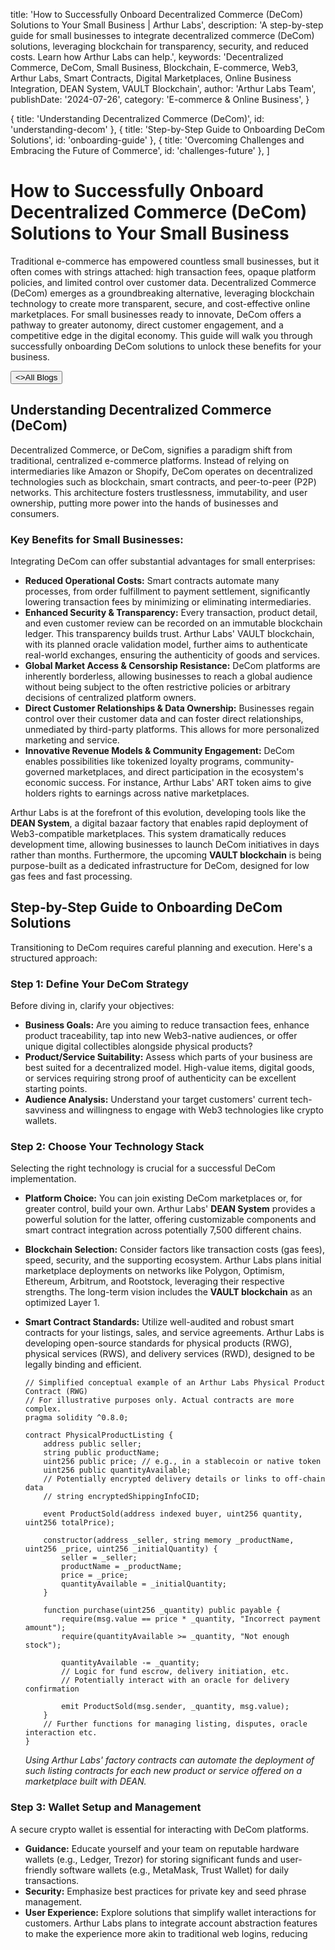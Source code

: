 
  title: 'How to Successfully Onboard Decentralized Commerce (DeCom) Solutions to Your Small Business | Arthur Labs',
  description: 'A step-by-step guide for small businesses to integrate decentralized commerce (DeCom) solutions, leveraging blockchain for transparency, security, and reduced costs. Learn how Arthur Labs can help.',
  keywords: 'Decentralized Commerce, DeCom, Small Business, Blockchain, E-commerce, Web3, Arthur Labs, Smart Contracts, Digital Marketplaces, Online Business Integration, DEAN System, VAULT Blockchain',
  author: 'Arthur Labs Team',
  publishDate: '2024-07-26',
  category: 'E-commerce & Online Business',
}

  { title: 'Understanding Decentralized Commerce (DeCom)', id: 'understanding-decom' },
  { title: 'Step-by-Step Guide to Onboarding DeCom Solutions', id: 'onboarding-guide' },
  { title: 'Overcoming Challenges and Embracing the Future of Commerce', id: 'challenges-future' },
]

<HeroPattern />

# How to Successfully Onboard Decentralized Commerce (DeCom) Solutions to Your Small Business

<p className="lead-paragraph text-xl text-gray-700 dark:text-gray-300 mb-8">
  Traditional e-commerce has empowered countless small businesses, but it often comes with strings attached: high transaction fees, opaque platform policies, and limited control over customer data. Decentralized Commerce (DeCom) emerges as a groundbreaking alternative, leveraging blockchain technology to create more transparent, secure, and cost-effective online marketplaces. For small businesses ready to innovate, DeCom offers a pathway to greater autonomy, direct customer engagement, and a competitive edge in the digital economy. This guide will walk you through successfully onboarding DeCom solutions to unlock these benefits for your business.
</p>

<div className="not-prose mt-6 mb-16 flex gap-3">
  <Button href="/blogs" arrow="left">
    <>All Blogs</>
  </Button>
</div>

<h2 id="understanding-decom">Understanding Decentralized Commerce (DeCom)</h2>

Decentralized Commerce, or DeCom, signifies a paradigm shift from traditional, centralized e-commerce platforms. Instead of relying on intermediaries like Amazon or Shopify, DeCom operates on decentralized technologies such as blockchain, smart contracts, and peer-to-peer (P2P) networks. This architecture fosters trustlessness, immutability, and user ownership, putting more power into the hands of businesses and consumers.

### Key Benefits for Small Businesses:
Integrating DeCom can offer substantial advantages for small enterprises:

*   **Reduced Operational Costs:** Smart contracts automate many processes, from order fulfillment to payment settlement, significantly lowering transaction fees by minimizing or eliminating intermediaries.
*   **Enhanced Security & Transparency:** Every transaction, product detail, and even customer review can be recorded on an immutable blockchain ledger. This transparency builds trust. Arthur Labs' VAULT blockchain, with its planned oracle validation model, further aims to authenticate real-world exchanges, ensuring the authenticity of goods and services.
*   **Global Market Access & Censorship Resistance:** DeCom platforms are inherently borderless, allowing businesses to reach a global audience without being subject to the often restrictive policies or arbitrary decisions of centralized platform owners.
*   **Direct Customer Relationships & Data Ownership:** Businesses regain control over their customer data and can foster direct relationships, unmediated by third-party platforms. This allows for more personalized marketing and service.
*   **Innovative Revenue Models & Community Engagement:** DeCom enables possibilities like tokenized loyalty programs, community-governed marketplaces, and direct participation in the ecosystem's economic success. For instance, Arthur Labs' ART token aims to give holders rights to earnings across native marketplaces.

Arthur Labs is at the forefront of this evolution, developing tools like the **DEAN System**, a digital bazaar factory that enables rapid deployment of Web3-compatible marketplaces. This system dramatically reduces development time, allowing businesses to launch DeCom initiatives in days rather than months. Furthermore, the upcoming **VAULT blockchain** is being purpose-built as a dedicated infrastructure for DeCom, designed for low gas fees and fast processing.

<h2 id="onboarding-guide">Step-by-Step Guide to Onboarding DeCom Solutions</h2>

Transitioning to DeCom requires careful planning and execution. Here's a structured approach:

### Step 1: Define Your DeCom Strategy
Before diving in, clarify your objectives:
*   **Business Goals:** Are you aiming to reduce transaction fees, enhance product traceability, tap into new Web3-native audiences, or offer unique digital collectibles alongside physical products?
*   **Product/Service Suitability:** Assess which parts of your business are best suited for a decentralized model. High-value items, digital goods, or services requiring strong proof of authenticity can be excellent starting points.
*   **Audience Analysis:** Understand your target customers' current tech-savviness and willingness to engage with Web3 technologies like crypto wallets.

### Step 2: Choose Your Technology Stack
Selecting the right technology is crucial for a successful DeCom implementation.
*   **Platform Choice:** You can join existing DeCom marketplaces or, for greater control, build your own. Arthur Labs' **DEAN System** provides a powerful solution for the latter, offering customizable components and smart contract integration across potentially 7,500 different chains.
*   **Blockchain Selection:** Consider factors like transaction costs (gas fees), speed, security, and the supporting ecosystem. Arthur Labs plans initial marketplace deployments on networks like Polygon, Optimism, Ethereum, Arbitrum, and Rootstock, leveraging their respective strengths. The long-term vision includes the **VAULT blockchain** as an optimized Layer 1.
*   **Smart Contract Standards:** Utilize well-audited and robust smart contracts for your listings, sales, and service agreements. Arthur Labs is developing open-source standards for physical products (RWG), physical services (RWS), and delivery services (RWD), designed to be legally binding and efficient.

    ```solidity
    // Simplified conceptual example of an Arthur Labs Physical Product Contract (RWG)
    // For illustrative purposes only. Actual contracts are more complex.
    pragma solidity ^0.8.0;

    contract PhysicalProductListing {
        address public seller;
        string public productName;
        uint256 public price; // e.g., in a stablecoin or native token
        uint256 public quantityAvailable;
        // Potentially encrypted delivery details or links to off-chain data
        // string encryptedShippingInfoCID;

        event ProductSold(address indexed buyer, uint256 quantity, uint256 totalPrice);

        constructor(address _seller, string memory _productName, uint256 _price, uint256 _initialQuantity) {
            seller = _seller;
            productName = _productName;
            price = _price;
            quantityAvailable = _initialQuantity;
        }

        function purchase(uint256 _quantity) public payable {
            require(msg.value == price * _quantity, "Incorrect payment amount");
            require(quantityAvailable >= _quantity, "Not enough stock");

            quantityAvailable -= _quantity;
            // Logic for fund escrow, delivery initiation, etc.
            // Potentially interact with an oracle for delivery confirmation

            emit ProductSold(msg.sender, _quantity, msg.value);
        }
        // Further functions for managing listing, disputes, oracle interaction etc.
    }
    ```
    *Using Arthur Labs' factory contracts can automate the deployment of such listing contracts for each new product or service offered on a marketplace built with DEAN.*

### Step 3: Wallet Setup and Management
A secure crypto wallet is essential for interacting with DeCom platforms.
*   **Guidance:** Educate yourself and your team on reputable hardware wallets (e.g., Ledger, Trezor) for storing significant funds and user-friendly software wallets (e.g., MetaMask, Trust Wallet) for daily transactions.
*   **Security:** Emphasize best practices for private key and seed phrase management.
*   **User Experience:** Explore solutions that simplify wallet interactions for customers. Arthur Labs plans to integrate account abstraction features to make the experience more akin to traditional web logins, reducing